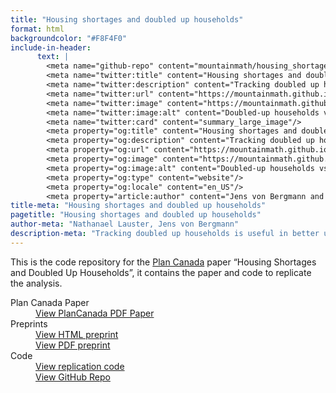 ```yaml
---
title: "Housing shortages and doubled up households"
format: html
backgroundcolor: "#F8F4F0"
include-in-header: 
      text: |
        <meta name="github-repo" content="mountainmath/housing_shortages_and_doubled_up_households"/>
        <meta name="twitter:title" content="Housing shortages and doubled up households"/>
        <meta name="twitter:description" content="Tracking doubled up households is useful in better understanding housing shortages, as well as benchmarking how much more housing is needed to fix them."/>
        <meta name="twitter:url" content="https://mountainmath.github.io/housing_shortages_and_doubled_up_households/housing_shortages_and_doubled_up_households/"/>
        <meta name="twitter:image" content="https://mountainmath.github.io/housing_shortages_and_doubled_up_households/images/fig-non-mhu-shortfall-rents.png"/>
        <meta name="twitter:image:alt" content="Doubled-up households vs rent"/>
        <meta name="twitter:card" content="summary_large_image"/>
        <meta property="og:title" content="Housing shortages and doubled up households"/>
        <meta property="og:description" content="Tracking doubled up households is useful in better understanding housing shortages, as well as benchmarking how much more housing is needed to fix them."/>
        <meta property="og:url" content="https://mountainmath.github.io/housing_shortages_and_doubled_up_households/housing_shortages_and_doubled_up_households/"/>
        <meta property="og:image" content="https://mountainmath.github.io/housing_shortages_and_doubled_up_households/images/fig-non-mhu-shortfall-rents.png"/>
        <meta property="og:image:alt" content="Doubled-up households vs rent"/>
        <meta property="og:type" content="website"/>
        <meta property="og:locale" content="en_US"/>
        <meta property="article:author" content="Jens von Bergmann and Nathan Lauster"/>
title-meta: "Housing shortages and doubled up households"
pagetitle: "Housing shortages and doubled up households"
author-meta: "Nathanael Lauster, Jens von Bergmann"
description-meta: "Tracking doubled up households is useful in better understanding housing shortages, as well as benchmarking how much more housing is needed to fix them."
---
```


This is the code repository for the [Plan Canada](https://www.cip-icu.ca/plan-canada/) paper "Housing Shortages and Doubled Up Households", it contains the paper and code to replicate the analysis.

<dl>
<dt>Plan Canada Paper</dt>
<dd>
<a type="button" href="https://mountainmath.github.io/housing_shortages_and_doubled_up_households/Lauster%20von%20Bergmann_PlanCanada_Winter2024.pdf" class="btn btn-primary">View PlanCanada PDF Paper</a>
</dd>

<dt>Preprints</dt>
<dd>
<a type="button" href="https://mountainmath.github.io/housing_shortages_and_doubled_up_households/housing_shortages_and_doubled_up_households.html" class="btn btn-success">View HTML preprint</a>
</dd>
<dd>
<a type="button" href="https://mountainmath.github.io/housing_shortages_and_doubled_up_households/housing_shortages_and_doubled_up_households.pdf" class="btn btn-success">View PDF preprint</a>
</dd>

<dt>Code</dt>
<dd>
<a type="button" href="https://github.com/mountainMath/housing_shortages_and_doubled_up_households/blob/main/plan_canada_supply.qmd" class="btn btn-info">View replication code</a>
</dd>
<dd>
<a type="button" href="https://github.com/mountainMath/housing_shortages_and_doubled_up_households" class="btn btn-info">View GitHub Repo</a>
</dd>

</dl>
